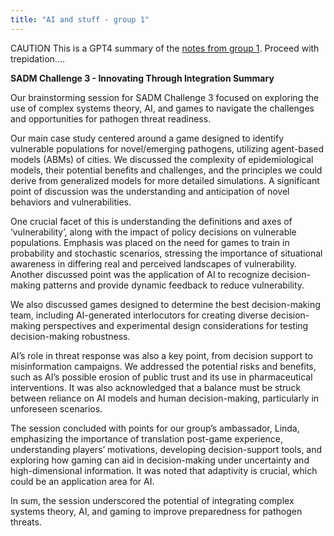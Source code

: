 ```yaml
---
title: "AI and stuff - group 1"
---
```


[CAUTION]{.red} This is a GPT4 summary of the [notes from group 1](https://docs.google.com/document/d/1ETSxjqcpwdRiWAcjJISptX31SPh7gtk1iWWESqYVsIU/edit#).  Proceed with trepidation....


**SADM Challenge 3 - Innovating Through Integration Summary**

Our brainstorming session for SADM Challenge 3 focused on exploring the use of complex systems theory, AI, and games to navigate the challenges and opportunities for pathogen threat readiness. 

Our main case study centered around a game designed to identify vulnerable populations for novel/emerging pathogens, utilizing agent-based models (ABMs) of cities. We discussed the complexity of epidemiological models, their potential benefits and challenges, and the principles we could derive from generalized models for more detailed simulations. A significant point of discussion was the understanding and anticipation of novel behaviors and vulnerabilities. 

One crucial facet of this is understanding the definitions and axes of 'vulnerability', along with the impact of policy decisions on vulnerable populations. Emphasis was placed on the need for games to train in probability and stochastic scenarios, stressing the importance of situational awareness in differing real and perceived landscapes of vulnerability. Another discussed point was the application of AI to recognize decision-making patterns and provide dynamic feedback to reduce vulnerability.

We also discussed games designed to determine the best decision-making team, including AI-generated interlocutors for creating diverse decision-making perspectives and experimental design considerations for testing decision-making robustness.

AI's role in threat response was also a key point, from decision support to misinformation campaigns. We addressed the potential risks and benefits, such as AI's possible erosion of public trust and its use in pharmaceutical interventions. It was also acknowledged that a balance must be struck between reliance on AI models and human decision-making, particularly in unforeseen scenarios.

The session concluded with points for our group's ambassador, Linda, emphasizing the importance of translation post-game experience, understanding players' motivations, developing decision-support tools, and exploring how gaming can aid in decision-making under uncertainty and high-dimensional information. It was noted that adaptivity is crucial, which could be an application area for AI. 

In sum, the session underscored the potential of integrating complex systems theory, AI, and gaming to improve preparedness for pathogen threats.
